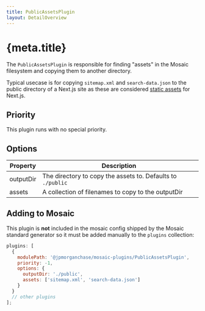 ```yaml
---
title: PublicAssetsPlugin
layout: DetailOverview
---
```


# {meta.title}

The `PublicAssetsPlugin` is responsible for finding "assets" in the Mosaic filesystem and copying them to another directory.

Typical usecase is for copying `sitemap.xml` and `search-data.json` to the public directory of a Next.js site as these are considered [static assets](https://nextjs.org/docs/pages/building-your-application/optimizing/static-assets) for Next.js.

## Priority

This plugin runs with no special priority.

## Options

| Property  | Description                                                 |
| --------- | ----------------------------------------------------------- |
| outputDir | The directory to copy the assets to. Defaults to `./public` |
| assets    | A collection of filenames to copy to the outputDir          |

## Adding to Mosaic

This plugin is **not** included in the mosaic config shipped by the Mosaic standard generator so it must be added manually to the `plugins` collection:

```js
plugins: [
  {
    modulePath: '@jpmorganchase/mosaic-plugins/PublicAssetsPlugin',
    priority: -1,
    options: {
      outputDir: './public',
      assets: ['sitemap.xml', 'search-data.json']
    }
  }
  // other plugins
];
```
